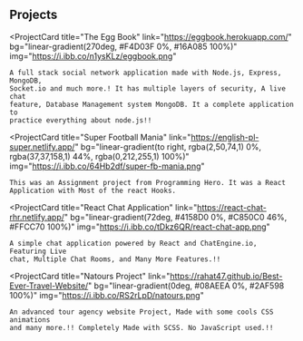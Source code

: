 ## Projects

<ProjectCard
    title="The Egg Book"
    link="https://eggbook.herokuapp.com/"
    bg="linear-gradient(270deg, #F4D03F 0%, #16A085 100%)"
    img="https://i.ibb.co/n1ysKLz/eggbook.png"
>
    A full stack social network application made with Node.js, Express, MongoDB,
    Socket.io and much more.! It has multiple layers of security, A live chat
    feature, Database Management system MongoDB. It a complete application to
    practice everything about node.js!!
</ProjectCard>

<ProjectCard
    title="Super Football Mania"
    link="https://english-pl-super.netlify.app/"
    bg="linear-gradient(to right, rgba(2,50,74,1) 0%, rgba(37,37,158,1) 44%, rgba(0,212,255,1) 100%)"
    img="https://i.ibb.co/64Hb2df/super-fb-mania.png"
>
    This was an Assignment project from Programming Hero. It was a React
    Application with Most of the react Hooks.
</ProjectCard>

<ProjectCard
    title="React Chat Application"
    link="https://react-chat-rhr.netlify.app/"
    bg="linear-gradient(72deg, #4158D0 0%, #C850C0 46%, #FFCC70 100%)"
    img="https://i.ibb.co/tDkz6QR/react-chat-app.png"
>
    A simple chat application powered by React and ChatEngine.io, Featuring Live
    chat, Multiple Chat Rooms, and Many More Features.!!
</ProjectCard>

<ProjectCard
    title="Natours Project"
    link="https://rahat47.github.io/Best-Ever-Travel-Website/"
    bg="linear-gradient(0deg, #08AEEA 0%, #2AF598 100%)"
    img="https://i.ibb.co/RS2rLpD/natours.png"
>
    An advanced tour agency website Project, Made with some cools CSS animations
    and many more.!! Completely Made with SCSS. No JavaScript used.!!
</ProjectCard>
